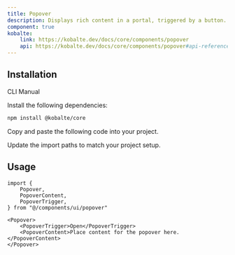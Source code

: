 ```yaml
---
title: Popover
description: Displays rich content in a portal, triggered by a button.
component: true
kobalte:
    link: https://kobalte.dev/docs/core/components/popover
    api: https://kobalte.dev/docs/core/components/popover#api-reference
---
```


<ComponentPreview name="popover-demo" />

## Installation

<Tabs defaultValue="manual">

<TabsList>
    <TabsTrigger value="cli" disabled>
        CLI
    </TabsTrigger>
    <TabsTrigger value="manual">Manual</TabsTrigger>
    <TabsIndicator class="bg-primary" />
</TabsList>

<TabsContent value="manual">

<Steps>

<Step>Install the following dependencies:</Step>

```bash
npm install @kobalte/core
```

<Step>Copy and paste the following code into your project.</Step>

<ComponentSource name="popover" />

<Step>Update the import paths to match your project setup.</Step>

</Steps>

</TabsContent>

</Tabs>

## Usage

```tsx
import {
    Popover,
    PopoverContent,
    PopoverTrigger,
} from "@/components/ui/popover"
```

```tsx
<Popover>
    <PopoverTrigger>Open</PopoverTrigger>
    <PopoverContent>Place content for the popover here.</PopoverContent>
</Popover>
```
